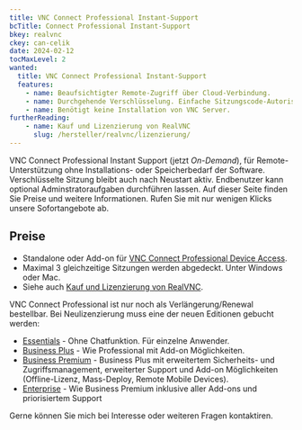 ```yaml
---
title: VNC Connect Professional Instant-Support
bcTitle: Connect Professional Instant-Support
bkey: realvnc
ckey: can-celik
date: 2024-02-12
tocMaxLevel: 2
wanted:
  title: VNC Connect Professional Instant-Support
  features:
    - name: Beaufsichtigter Remote-Zugriff über Cloud-Verbindung.
    - name: Durchgehende Verschlüsselung. Einfache Sitzungscode-Autorisierung.
    - name: Benötigt keine Installation von VNC Server.
furtherReading:
    - name: Kauf und Lizenzierung von RealVNC
      slug: /hersteller/realvnc/lizenzierung/
---
```




<Intro>

VNC Connect Professional Instant Support (jetzt *On-Demand*), für Remote-Unterstützung ohne Installations- oder Speicherbedarf der Software. Verschlüsselte Sitzung bleibt auch nach Neustart aktiv. Endbenutzer kann optional Adminstratoraufgaben durchführen lassen. Auf dieser Seite finden Sie Preise und weitere Informationen. Rufen Sie mit nur wenigen Klicks unsere Sofortangebote ab.

</Intro>

<TOC />


## Preise

- Standalone oder Add-on für [VNC Connect Professional Device Access](/hersteller/realvnc/professional/).
- Maximal 3 gleichzeitige Sitzungen werden abgedeckt. Unter Windows oder Mac.
- Siehe auch [Kauf und Lizenzierung von RealVNC](/hersteller/realvnc/lizenzierung/).

<GetInTouch variant="info">

VNC Connect Professional ist nur noch als Verlängerung/Renewal bestellbar. Bei Neulizenzierung muss eine der neuen Editionen gebucht werden:

<ArrowList>

- [Essentials](/hersteller/realvnc/essentials-user/) - Ohne Chatfunktion. Für einzelne Anwender.
- [Business Plus](/hersteller/realvnc/business-plus-user/) - Wie Professional mit Add-on Möglichkeiten.
- [Business Premium](/hersteller/realvnc/business-premium-user/) - Business Plus mit erweitertem Sicherheits- und Zugriffsmanagement, erweiterter Support und Add-on Möglichkeiten (Offline-Lizenz, Mass-Deploy, Remote Mobile Devices).
- [Enterprise](/hersteller/realvnc/enterprise-user/) - Wie Business Premium inklusive aller Add-ons und priorisiertem Support

</ArrowList>

Gerne können Sie mich bei Interesse oder weiteren Fragen kontaktiren.

</GetInTouch>
